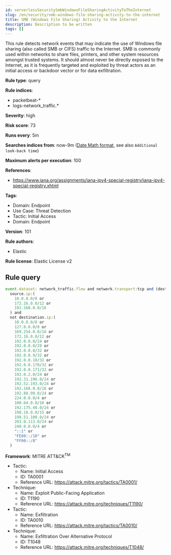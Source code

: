 ```yaml
---
id: serverlessSecuritySmbWindowsFileSharingActivityToTheInternet
slug: /en/security/smb-windows-file-sharing-activity-to-the-internet
title: SMB (Windows File Sharing) Activity to the Internet
description: Description to be written
tags: []
---
```


<div id="smb-windows-file-sharing-activity-to-the-internet"></div>

This rule detects network events that may indicate the use of Windows file sharing (also called SMB or CIFS) traffic to the Internet. SMB is commonly used within networks to share files, printers, and other system resources amongst trusted systems. It should almost never be directly exposed to the Internet, as it is frequently targeted and exploited by threat actors as an initial access or backdoor vector or for data exfiltration.

**Rule type**: query

**Rule indices**: 

* packetbeat-*
* logs-network_traffic.*

**Severity**: high

**Risk score**: 73

**Runs every**: 5m

**Searches indices from**: now-9m ([Date Math format](((ref))/common-options.html#date-math), see also <DocLink id="serverlessSecurityRulesUiCreate" section="set-the-rules-schedule">`Additional look-back time`</DocLink>)

**Maximum alerts per execution**: 100

**References**: 

* https://www.iana.org/assignments/iana-ipv4-special-registry/iana-ipv4-special-registry.xhtml

**Tags**: 

* Domain: Endpoint
* Use Case: Threat Detection
* Tactic: Initial Access
* Domain: Endpoint

**Version**: 101

**Rule authors**: 

* Elastic

**Rule license**: Elastic License v2

## Rule query

```js
event.dataset: network_traffic.flow and network.transport:tcp and (destination.port:(139 or 445) or event.dataset:zeek.smb) and
  source.ip:(
    10.0.0.0/8 or
    172.16.0.0/12 or
    192.168.0.0/16
  ) and
  not destination.ip:(
    10.0.0.0/8 or
    127.0.0.0/8 or
    169.254.0.0/16 or
    172.16.0.0/12 or
    192.0.0.0/24 or
    192.0.0.0/29 or
    192.0.0.8/32 or
    192.0.0.9/32 or
    192.0.0.10/32 or
    192.0.0.170/32 or
    192.0.0.171/32 or
    192.0.2.0/24 or
    192.31.196.0/24 or
    192.52.193.0/24 or
    192.168.0.0/16 or
    192.88.99.0/24 or
    224.0.0.0/4 or
    100.64.0.0/10 or
    192.175.48.0/24 or
    198.18.0.0/15 or
    198.51.100.0/24 or
    203.0.113.0/24 or
    240.0.0.0/4 or
    "::1" or
    "FE80::/10" or
    "FF00::/8"
  )

```

**Framework**: MITRE ATT&CK<sup>TM</sup>

* Tactic:
    * Name: Initial Access
    * ID: TA0001
    * Reference URL: https://attack.mitre.org/tactics/TA0001/
* Technique:
    * Name: Exploit Public-Facing Application
    * ID: T1190
    * Reference URL: https://attack.mitre.org/techniques/T1190/
* Tactic:
    * Name: Exfiltration
    * ID: TA0010
    * Reference URL: https://attack.mitre.org/tactics/TA0010/
* Technique:
    * Name: Exfiltration Over Alternative Protocol
    * ID: T1048
    * Reference URL: https://attack.mitre.org/techniques/T1048/

